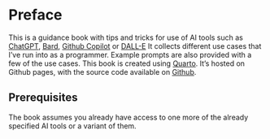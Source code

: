 # Preface {.unnumbered}

This is a guidance book with tips and tricks for use of AI tools such as [ChatGPT](https://chat.openai.com/), [Bard](https://bard.google.com/), [Github Copilot](https://github.com/features/copilot) or [DALL-E](https://openai.com/dall-e-2) It collects different use cases that I've run into as a programmer. Example prompts are also provided with a few of the use cases. This book is created using [Quarto](https://quarto.org/). It's hosted on Github pages, with the source code available on [Github](https://github.com/parmsam/tips-and-tricks-ai-tools).

## Prerequisites

The book assumes you already have access to one more of the already specified AI tools or a variant of them.
